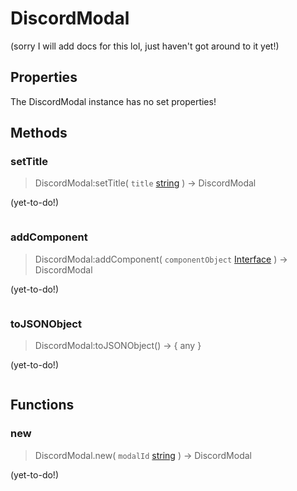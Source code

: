 [//]: # (This file was automatically compiled through the Generator luau code under this repository)
[//]: # (if you want to edit the documentation of discord-luau, please write changes)
[//]: # (to the discord-luau repository itself, we extract the comments from discord-luau and translate)
[//]: # (them into markdown files that Nextra can interpret!)

[//]: # (----- NEXTRA COMPONENTS IMPORT ----- )


[//]: # (----- DOCUMENT HEADER ----- )

# DiscordModal

(sorry I will add docs for this lol, just haven't got around to it yet!)

[//]: # (----- DOCUMENT PROPERTIES ----- )

## Properties

The DiscordModal instance has no set properties!

[//]: # (----- DOCUMENT METHODS ----- )

## Methods

### setTitle

> DiscordModal:setTitle( `title` [string](https://www.lua.org/pil/2.4.html) ) ->  DiscordModal 

(yet-to-do!)

```lua

```
### addComponent

> DiscordModal:addComponent( `componentObject` [Interface](/Classes/Interface) ) ->  DiscordModal 

(yet-to-do!)

```lua

```
### toJSONObject

> DiscordModal:toJSONObject() ->  \{ any } 

(yet-to-do!)

```lua

```

[//]: # (----- DOCUMENT FUNCTIONS ----- )

## Functions

### new

> DiscordModal.new( `modalId` [string](https://www.lua.org/pil/2.4.html) ) ->  DiscordModal 

(yet-to-do!)

```lua

```

